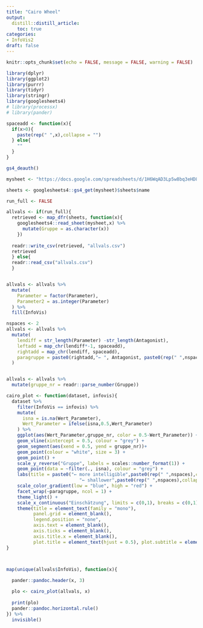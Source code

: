 ```yaml
---
title: "Cairo Wheel"
output: 
  distill::distill_article:
    toc: true
categories:
- InfoVis2
draft: false
---
```


```r
knitr::opts_chunk$set(echo = FALSE, message = FALSE, warning = FALSE)
```

```r
library(dplyr)
library(ggplot2)
library(purrr)
library(tidyr)
library(stringr)
library(googlesheets4)
# library(processx)
# library(pander)

spaceadd <- function(x){
  if(x>0){
    paste(rep(" ",x),collapse = "")
  } else{
    ""
  }
}

gs4_deauth()

mysheet <- "https://docs.google.com/spreadsheets/d/1H6WqAD3Lp5w8bq3eHD81ZpPzwIp85opiltuo8PPOkuk/edit?usp=sharing"

sheets <- googlesheets4::gs4_get(mysheet)$sheets$name

run_full <- FALSE

allvals <- if(run_full){
  retrieved <- map_dfr(sheets, function(x){
    googlesheets4::read_sheet(mysheet,x) %>%
      mutate(Gruppe = as.character(x))
    })
    
  readr::write_csv(retrieved, "allvals.csv")
  retrieved
  } else{
  readr::read_csv("allvals.csv")
  }


allvals <- allvals %>%
  mutate(
    Parameter = factor(Parameter),
    Parameter2 = as.integer(Parameter)
  ) %>%
  fill(InfoVis)

nspaces <- 2
allvals <- allvals %>%
  mutate(
    lendiff = str_length(Parameter) -str_length(Antagonist),
    leftadd = map_chr(lendiff*-1, spaceadd),
    rightadd = map_chr(lendiff, spaceadd),
    paragruppe = paste0(rightadd,"← ", Antagonist, paste0(rep(" ",nspaces),collapse = "")," ", paste0(rep(" ",nspaces),collapse = ""),Parameter," →",leftadd)
  )


allvals <- allvals %>%
  mutate(gruppe_nr = readr::parse_number(Gruppe))

```


```r

cairo_plot <- function(dataset, infovis){
  dataset %>%
    filter(InfoVis == infovis) %>%
    mutate(
      isna = is.na(Wert_Parameter),
      Wert_Parameter = ifelse(isna,0.5,Wert_Parameter)
    ) %>%
    ggplot(aes(Wert_Parameter,gruppe_nr, color = 0.5-Wert_Parameter)) +
    geom_vline(xintercept = 0.5, colour = "grey") +
    geom_segment(aes(xend = 0.5, yend = gruppe_nr))+
    geom_point(colour = "white", size = 3) +
    geom_point() +
    scale_y_reverse("Gruppe", labels = scales::number_format(1)) +
    geom_point(data = ~filter(., isna), colour = "grey") +
    labs(title = paste0("← more intelligible",paste0(rep(" ",nspaces),collapse = "")," ", paste0(rep(" ",nspaces),collapse = ""),"more complex →     ", "\n",
                           "← shallower",paste0(rep(" ",nspaces),collapse = "")," ", paste0(rep(" ",nspaces),collapse = ""),"deeper    →")) +
    scale_color_gradient(low = "blue", high = "red") +
    facet_wrap(~paragruppe, ncol = 1) +
    theme_light() +
    scale_x_continuous("Einschätzung", limits = c(0,1), breaks = c(0,1),labels = c("Parameter","Antagonist")) +
    theme(title = element_text(family = "mono"),
          panel.grid = element_blank(),
          legend.position = "none",
          axis.text = element_blank(),
          axis.ticks = element_blank(),
          axis.title.x = element_blank(),
          plot.title = element_text(hjust = 0.5), plot.subtitle = element_text(hjust = 0.5)) 
}



map(unique(allvals$InfoVis), function(x){
  
  pander::pandoc.header(x, 3)

  plo <- cairo_plot(allvals, x)
  
  print(plo)
  pander::pandoc.horizontal.rule()
}) %>%
  invisible()


```
